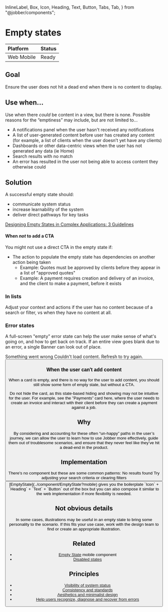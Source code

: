   InlineLabel,
  Box,
  Icon,
  Heading,
  Text,
  Button,
  Tabs,
  Tab,
} from "@jobber/components";

<Meta title="Patterns/Empty states" />

# Empty states

| **Platform**                                                     | **Status**                                     |
| :--------------------------------------------------------------- | :--------------------------------------------- |
| <InlineLabel>Web</InlineLabel> <InlineLabel>Mobile</InlineLabel> | <InlineLabel color="green">Ready</InlineLabel> |

## Goal

Ensure the user does not hit a dead end when there is no content to display.

## Use when...

Use when there _could_ be content in a view, but there is none. Possible reasons
for the “emptiness” may include, but are not limited to…

- A notifications panel when the user hasn't received any notifications
- A list of user-generated content before user has created any content (for
  example, a list of clients when the user doesn’t yet have any clients)
- Dashboards or other data-centric views when the user has not generated any
  data (ie Home)
- Search results with no match
- An error has resulted in the user not being able to access content they
  otherwise could

## Solution

A successful empty state should:

- communicate system status
- increase learnability of the system
- deliver direct pathways for key tasks

[Designing Empty States in Complex Applications: 3 Guidelines](https://www.nngroup.com/articles/empty-state-interface-design/#:~:text=Empty%20states%20that%20are%20intentionally,getting%20started%20with%20key%20tasks)

<Figma url="https://www.figma.com/design/HXWXusJPZLmaJNGlKEpiyhXW/Product%2FBase?m=auto&node-id=21162-662&t=SHOjoSApnGE6QQeB-1" />

#### When _not_ to add a CTA

You might not use a direct CTA in the empty state if:

- The action to populate the empty state has dependencies on another action
  being taken
  - Example: Quotes must be approved by clients before they appear in a list of
    "approved quotes"
  - Example: A payment requires creation and delivery of an invoice, and the
    client to make a payment, before it exists

### In lists

Adjust your context and actions if the user has no content because of a search
or filter, vs when they have no content at all.

<Figma url="https://www.figma.com/design/HXWXusJPZLmaJNGlKEpiyhXW/Product%2FBase?m=auto&node-id=21189-604&t=nhEwO89McEzvF5TV-1" />

<Figma url="https://www.figma.com/design/HXWXusJPZLmaJNGlKEpiyhXW/Product%2FBase?m=auto&node-id=21162-768&t=SHOjoSApnGE6QQeB-1" />

### Error states

A full-screen "empty" error state can help the user make sense of what's going
on, and how to get back on track. If an entire view goes blank due to an error,
a single Banner can look out of place.

<Canvas>
  <Box direction="column" alignItems="center" gap="base" width="100%">
    <Icon size="large" name="alert" color="critical" />
    <Heading level={4}>Something went wrong</Heading>
    <Text>Couldn't load content. Refresh to try again.</Text>
    <Button label="Refresh" />
  </Box>
</Canvas>

### When the user can't add content

When a card is empty, and there is no way for the user to add content, you
should still show some form of empty state, but without a CTA.

Do not hide the card, as this state-based hiding and showing may not be
intuitive for the user. For example, see the ”Payments” card here, where the
user needs to create an invoice and interact with their client before they can
create a payment against a job.

<Figma url="https://www.figma.com/design/HXWXusJPZLmaJNGlKEpiyhXW/Product%2FBase?m=auto&node-id=21341-20062&t=nhEwO89McEzvF5TV-1" />

## Why

By considering and accounting for these often “un-happy” paths in the user’s
journey, we can allow the user to learn how to use Jobber more effectively,
guide them out of troublesome scenarios, and ensure that they never feel like
they’ve hit a dead-end in the product.

## Implementation

<Tabs>
  <Tab label="Web">
   There's no component but these are some common patterns:

  <Canvas>
    <Box direction="column" alignItems="center" gap="base" width="100%">
      <Icon size="large" name="alert" />
      <Heading level={4}>No results found</Heading>
      <Text>Try adjusting your search criteria or clearing filters</Text>
      <Button variation="subtle" label="Clear Filters" />
    </Box>
  </Canvas>
  </Tab>
  <Tab label="Mobile">
    [EmptyState](../component/EmptyState?mobile) gives you the boilerplate 
    `Icon` + `Heading` + `Text` + `Button` out of the box but you can also compose it
    similar to the web implementation if more flexibility is needed.
  </Tab>
</Tabs>

## Not obvious details

In some cases, illustrations may be useful in an empty state to bring some
personality to the scenario. If this fits your use case, work with the design
team to find or create an appropriate illustration.

## Related

- [Empty State](../component/EmptyState?mobile) mobile component
- [Disabled states](../patterns/disabled-states)

## Principles

- [Visibility of system status](https://www.nngroup.com/articles/visibility-system-status/)
- [Consistency and standards](https://www.nngroup.com/articles/consistency-and-standards/)
- [Aesthetics and minimalist design](https://www.nngroup.com/videos/aesthetic-and-minimalist-design/)
- [Help users recognize, diagnose and recover from errors](https://www.nngroup.com/articles/ten-usability-heuristics/#toc-9-help-users-recognize-diagnose-and-recover-from-errors-9)
